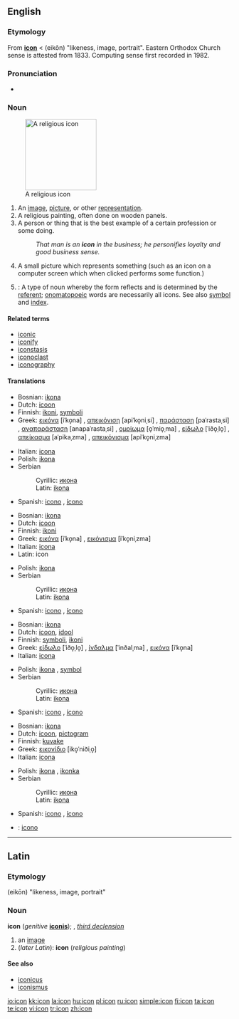 {{wikipedia}}
==English==

===Etymology===
From {{L.}} '''[[#Latin|icon]]''' < {{AGr.}} '''{{polytonic|[[εἰκών]]}}''' (eikōn) "likeness, image, portrait". Eastern Orthodox Church sense is attested from 1833. Computing sense first recorded in 1982.

===Pronunciation===
*{{Audio|En-us-icon.ogg|Audio (US)}}

===Noun===
{{en-noun}}
[[Image:Cyril_Methodius25K.jpg|right|thumb|160px|A religious icon]]

# An [[image]], [[picture]], or other [[representation]].
# A religious painting, often done on wooden panels.
# A person or thing that is the best example of a certain profession or some doing.
#:''That man is an '''icon''' in the business; he personifies loyalty and good business sense.''
# A small picture which represents something (such as an icon on a computer screen which when clicked performs some function.)
# {{linguistics}}: A type of noun whereby the form reflects and is determined by the [[referent]]; [[onomatopoeic]] words are necessarily all icons.  See also [[symbol]] and [[index]].

====Related terms====
*[[iconic]]
*[[iconify]]
* [[iconstasis]]
*[[iconoclast]]
*[[iconography]]

====Translations====
{{trans-top|Image}}
*Bosnian: [[ikona#Bosnian|ikona]] {{f}}
*Dutch: [[icoon]] {{n}}
*Finnish: [[ikoni]], [[symboli]]
*Greek: [[εικόνα]] [iˈko̞na] {{f}}, [[απεικόνιση]] [apiˈko̞niˌsi] {{f}}, [[παράσταση]] [paˈrastaˌsi] {{f}}, [[αναπαράσταση]] [anapaˈrastaˌsi] {{f}}, [[ομοίωμα]] [o̞ˈmio̞ˌma] {{n}}, [[είδωλο]] [ˈiðo̞ˌlo̞] {{n}}, [[απείκασμα]] [aˈpikaˌzma] {{n}}, [[απεικόνισμα]] [apiˈko̞niˌzma] {{n}}
{{trans-mid}}
*Italian: [[icona]] {{f}}
*Polish: [[ikona]] {{f}}
*Serbian
*:Cyrillic: [[икона#Serbian|икона]] {{f}}
*:Latin: [[ikona#Serbian|ikona]] {{f}}
*Spanish: [[icono]] {{m}}, [[ícono]] {{m}}
{{trans-bottom}}

{{trans-top|Religious painting}}
*Bosnian: [[ikona#Bosnian|ikona]] {{f}}
*Dutch: [[icoon]] {{n}}
*Finnish: [[ikoni]]
*Greek: [[εικόνα]] [iˈko̞na] {{f}}, [[εικόνισμα]] [iˈko̞niˌzma] {{n}}
*Italian: [[icona]] {{f}}
*Latin: icon {{f}}
{{trans-mid}}
*Polish: [[ikona]] {{f}}
*Serbian
*:Cyrillic: [[икона#Serbian|икона]] {{f}}
*:Latin: [[ikona#Serbian|ikona]] {{f}}
*Spanish: [[icono]] {{m}}, [[ícono]] {{m}}
{{trans-bottom}}

{{trans-top|The best example of something}}
*Bosnian: [[ikona#Bosnian|ikona]] {{f}}
*Dutch: [[icoon]], [[idool]] {{n}}
*Finnish: [[symboli]], [[ikoni]]
*Greek: [[είδωλο]] [ˈiðo̞ˌlo̞] {{n}}, [[ίνδαλμα]] [ˈinðalˌma] {{n}}, [[εικόνα]] [iˈko̞na] {{f}}
*Italian: [[icona]] {{f}}
{{trans-mid}}
*Polish: [[ikona]] {{f}}, [[symbol]] {{m}}
*Serbian
*:Cyrillic: [[икона#Serbian|икона]] {{f}}
*:Latin: [[ikona#Serbian|ikona]] {{f}}
*Spanish: [[icono]] {{m}}, [[ícono]] {{m}}
{{trans-bottom}}

{{trans-top|Small picture, computer icon}}
*Bosnian: [[ikona#Bosnian|ikona]] {{f}}
*Dutch: [[icoon]], [[pictogram]] {{n}}
*Finnish: [[kuvake]]
*Greek: [[εικονίδιο]] [iko̞ˈniðiˌo̞] {{n}}
*Italian: [[icona]] {{f}}
{{trans-mid}}
*Polish: [[ikona]] {{f}}, [[ikonka]] {{f}}
*Serbian
*:Cyrillic: [[икона#Serbian|икона]] {{f}}
*:Latin: [[ikona#Serbian|ikona]] {{f}}
*Spanish: [[icono]] {{m}}, [[ícono]] {{m}}
{{trans-bottom}}

{{checktrans}}
{{trans-top|Translations to be checked}}
*{{ttbc|Interlingua}}: [[icono]]
{{trans-mid}}
{{trans-bottom}}

----

==Latin==

===Etymology===
{{AGr.|la}} '''{{polytonic|[[εἰκών]]}}''' (eikōn) "likeness, image, portrait"

===Noun===
'''icon''' (''genitive'' '''[[iconis]]'''); {{f}}, ''[[Wiktionary Appendix:Latin third declension|third declension]]''

# an [[image]]
# (''later Latin''): '''icon''' (''religious painting'')

====See also====
*[[iconicus]]
*[[iconismus]]

[[io:icon]]
[[kk:icon]]
[[la:icon]]
[[hu:icon]]
[[pl:icon]]
[[ru:icon]]
[[simple:icon]]
[[fi:icon]]
[[ta:icon]]
[[te:icon]]
[[vi:icon]]
[[tr:icon]]
[[zh:icon]]